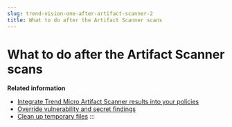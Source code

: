 ```yaml
---
slug: trend-vision-one-after-artifact-scanner-2
title: What to do after the Artifact Scanner scans
---
```

# What to do after the Artifact Scanner scans

**Related information**

- [Integrate Trend Micro Artifact Scanner results into your policies](artifact-scanner-results-policies-2.mdx)
- [Override vulnerability and secret findings](override-vulnerability-findings-2.mdx)
- [Clean up temporary files](clean-up-temporary-files-2.mdx)
:::
